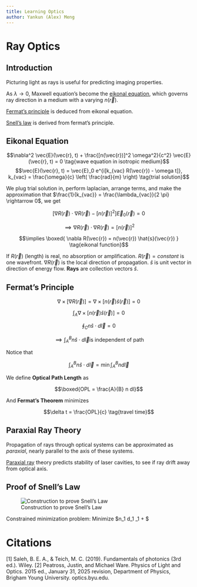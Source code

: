 ```yaml
---
title: Learning Optics
author: Yankun (Alex) Meng
---
```


# Ray Optics

## Introduction

Picturing light as rays is useful for predicting imaging properties. 

As $\lambda \rightarrow 0$, Maxwell equation's become the [eikonal equation](https://en.wikipedia.org/wiki/Eikonal_equation), which governs ray direction in a medium with a varying $n(\vec{r})$.

[Fermat's principle](https://en.wikipedia.org/wiki/Fermat%27s_principle) is deduced from eikonal equation.

[Snell's law](https://en.wikipedia.org/wiki/Snell%27s_law) is derived from fermat's principle.


## Eikonal Equation

$$\nabla^2 \vec{E}(\vec{r}, t) + \frac{[n(\vec{r})]^2 \omega^2}{c^2} \vec{E}(\vec{r}, t) = 0 \tag{wave equation in isotropic medium}$$
$$\vec{E}(\vec{r}, t) = \vec{E}_0 e^{i[k_{vac} R(\vec{r}) - \omega t]}, k_{vac} = \frac{\omega}{c} \left( \frac{rad}{m} \right) \tag{trial solution}$$

We plug trial solution in, perform laplacian, arrange terms, and make the approximation that $\frac{1}{k_{vac}} = \frac{\lambda_{vac}}{2 \pi} \rightarrow 0$, we get

$$[\nabla R(\vec{r}) \cdot \nabla R(\vec{r}) - [n(\vec{r})]^2] \vec{E}_0(\vec{r}) = 0 \tag{Simplified wave equation}$$

$$\implies \nabla R(\vec{r}) \cdot \nabla R(\vec{r}) = [n(\vec{r})]^2$$

$$\implies \boxed{ \nabla R(\vec{r}) = n(\vec{r}) \hat{s}(\vec{r}) } \tag{eikonal function}$$

If $R(\vec{r})$ (length) is real, no absorption or amplification. $R(\vec{r}) = constant$ is one wavefront. $\nabla R(\vec{r})$ is the local direction of propagation. $\hat{s}$ is unit vector in direction of energy flow. **Rays** are collection vectors $\hat{s}$.

## Fermat's Principle

$$\nabla \times [\nabla R(\vec{r})] = \nabla \times [n(\vec{r}) \hat{s}(\vec{r})] = 0  \tag{curl of eikonal function}$$

$$\int_{A} \nabla \times [n(\vec{r}) \hat{s}(\vec{r})] = 0  \tag{integrate over open surface A}$$

$$\oint_{C} n \hat{s} \cdot d\vec{l} = 0 \tag{By Stoke's Theorem}$$

$$\implies \int_{A}^{B} n \hat{s} \cdot d\vec{l} \text{is independent of path}$$

Notice that

$$\int_{A}^{B} n \hat{s} \cdot d\vec{l} = \min{\int_{A}^{B} n d \vec{l}}$$

We define **Optical Path Length** as

$$\boxed{OPL = \frac{A}{B} n dl}$$

And **Fermat's Theorem** minimizes

$$\delta t = \frac{OPL}{c} \tag{travel time}$$








## Paraxial Ray Theory

Propagation of rays through optical systems can be approximated as *paraxial*, nearly parallel to the axis of these systems.

[Paraxial ray](https://en.wikipedia.org/wiki/Paraxial_approximation) theory predicts stability of laser cavities, to see if ray drift away from optical axis.

## Proof of Snell's Law

![Construction to prove Snell's Law](assets/1-1-4.png)

Constrained minimization problem: Minimize $n_1 d_1 \sec \theta_1 + $

# Citations

[1] Saleh, B. E. A., & Teich, M. C. (2019). Fundamentals of photonics (3rd ed.). Wiley.
[2] Peatross, Justin, and Michael Ware. Physics of Light and Optics. 2015 ed., January 31, 2025 revision, Department of Physics, Brigham Young University. optics.byu.edu.

